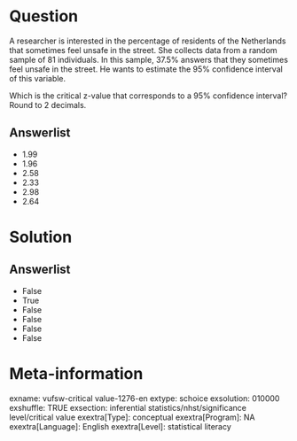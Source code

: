 Question
========
A researcher is interested in the percentage of residents of the
Netherlands that sometimes feel unsafe in the street. She collects data
from a random sample of 81 individuals. In this sample, 37.5% answers
that they sometimes feel unsafe in the street. He wants to estimate the
95% confidence interval of this variable.  
  
Which is the critical z-value that corresponds to a 95% confidence
interval? Round to 2 decimals.

Answerlist
----------
* 1.99
* 1.96
* 2.58
* 2.33
* 2.98
* 2.64

Solution
========










Answerlist
----------
* False
* True
* False
* False
* False
* False

Meta-information
================
exname: vufsw-critical value-1276-en
extype: schoice
exsolution: 010000
exshuffle: TRUE
exsection: inferential statistics/nhst/significance level/critical value
exextra[Type]: conceptual
exextra[Program]: NA
exextra[Language]: English
exextra[Level]: statistical literacy


